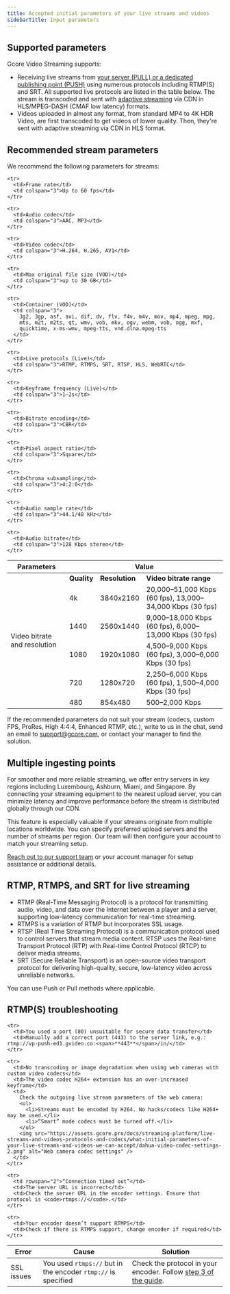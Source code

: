 ---
title: Accepted initial parameters of your live streams and videos
sidebarTitle: Input parameters
---

## Supported parameters

Gcore Video Streaming supports:

  * Receiving live streams from [your server (PULL) or a dedicated publishing point (PUSH)](/streaming-platform/live-streaming/create-a-live-stream) using numerous protocols including RTMP(S) and SRT. All supported live protocols are listed in the table below. The stream is transcoded and sent with [adaptive streaming](/streaming-platform/live-streams-and-videos-protocols-and-codecs/output-parameters-after-transcoding-bitrate-frame-rate-and-codecs#output-parameters-after-transcoding) via CDN in HLS/MPEG-DASH (CMAF low latency) formats. 
  * Videos uploaded in almost any format, from standard MP4 to 4K HDR Video, are first transcoded to get videos of lower quality. Then, they're sent with adaptive streaming via CDN in HLS format.



## Recommended stream parameters

We recommend the following parameters for streams:


<table>
  <thead>
    <tr>
      <th>Parameters</th>
      <th colspan="3">Value</th>
    </tr>
  </thead>
  <tbody>
    <tr>
      <td rowspan="6">Video bitrate and resolution</td>
      <td><strong>Quality</strong></td>
      <td><strong>Resolution</strong></td>
      <td><strong>Video bitrate range</strong></td>
    </tr>
    <tr>
      <td>4k</td>
      <td>3840x2160</td>
      <td>20,000–51,000 Kbps (60 fps), 13,000–34,000 Kbps (30 fps)</td>
    </tr>
    <tr>
      <td>1440</td>
      <td>2560x1440</td>
      <td>9,000–18,000 Kbps (60 fps), 6,000–13,000 Kbps (30 fps)</td>
    </tr>
    <tr>
      <td>1080</td>
      <td>1920x1080</td>
      <td>4,500–9,000 Kbps (60 fps), 3,000–6,000 Kbps (30 fps)</td>
    </tr>
    <tr>
      <td>720</td>
      <td>1280x720</td>
      <td>2,250–6,000 Kbps (60 fps), 1,500–4,000 Kbps (30 fps)</td>
    </tr>
    <tr>
      <td>480</td>
      <td>854x480</td>
      <td>500–2,000 Kbps</td>
    </tr>

    <tr>
      <td>Frame rate</td>
      <td colspan="3">Up to 60 fps</td>
    </tr>

    <tr>
      <td>Audio codec</td>
      <td colspan="3">AAC, MP3</td>
    </tr>

    <tr>
      <td>Video codec</td>
      <td colspan="3">H.264, H.265, AV1</td>
    </tr>

    <tr>
      <td>Max original file size (VOD)</td>
      <td colspan="3">up to 30 GB</td>
    </tr>

    <tr>
      <td>Container (VOD)</td>
      <td colspan="3">
        3g2, 3gp, asf, avi, dif, dv, flv, f4v, m4v, mov, mp4, mpeg, mpg, 
        mts, m2t, m2ts, qt, wmv, vob, mkv, ogv, webm, vob, ogg, mxf, 
        quicktime, x-ms-wmv, mpeg-tts, vnd.dlna.mpeg-tts
      </td>
    </tr>

    <tr>
      <td>Live protocols (Live)</td>
      <td colspan="3">RTMP, RTMPS, SRT, RTSP, HLS, WebRTC</td>
    </tr>

    <tr>
      <td>Keyframe frequency (Live)</td>
      <td colspan="3">1–2s</td>
    </tr>

    <tr>
      <td>Bitrate encoding</td>
      <td colspan="3">CBR</td>
    </tr>

    <tr>
      <td>Pixel aspect ratio</td>
      <td colspan="3">Square</td>
    </tr>

    <tr>
      <td>Chroma subsampling</td>
      <td colspan="3">4:2:0</td>
    </tr>

    <tr>
      <td>Audio sample rate</td>
      <td colspan="3">44.1/48 kHz</td>
    </tr>

    <tr>
      <td>Audio bitrate</td>
      <td colspan="3">128 Kbps stereo</td>
    </tr>
  </tbody>
</table>

  
If the recommended parameters do not suit your stream (codecs, custom FPS, ProRes, High 4:4:4, Enhanced RTMP, etc.), write to us in the chat, send an email to [support@gcore.com](mailto:support@gcore.com), or contact your manager to find the solution.

## Multiple ingesting points

For smoother and more reliable streaming, we offer entry servers in key regions including Luxembourg, Ashburn, Miami, and Singapore. By connecting your streaming equipment to the nearest upload server, you can minimize latency and improve performance before the stream is distributed globally through our CDN.

This feature is especially valuable if your streams originate from multiple locations worldwide. You can specify preferred upload servers and the number of streams per region. Our team will then configure your account to match your streaming setup.

[Reach out to our support team](https://gcore.com/contact-us) or your account manager for setup assistance or additional details.

## RTMP, RTMPS, and SRT for live streaming

  * RTMP (Real-Time Messaging Protocol) is a protocol for transmitting audio, video, and data over the Internet between a player and a server, supporting low-latency communication for real-time streaming.
  * RTMPS is a variation of RTMP but incorporates SSL usage. 
  * RTSP (Real Time Streaming Protocol) is a communication protocol used to control servers that stream media content. RTSP uses the Real-time Transport Protocol (RTP) with Real-time Control Protocol (RTCP) to deliver media streams.
  * SRT (Secure Reliable Transport) is an open-source video transport protocol for delivering high-quality, secure, low-latency video across unreliable networks.



You can use Push or Pull methods where applicable.

## RTMP(S) troubleshooting

<table>
  <thead>
    <tr>
      <th><b>Error</b></th>
      <th><b>Cause</b></th>
      <th><b>Solution</b></th>
    </tr>
  </thead>
  <tbody>
    <tr>
      <td rowspan="2">SSL issues</td>
      <td>You used <code>rtmps://</code> but in the encoder <code>rtmp://</code> is specified</td>
      <td>Check the protocol in your encoder. Follow <a href="/streaming-platform/live-streaming/create-a-live-stream#step-3-configure-your-stream-for-push-or-pull" target="_blank">step 3 of the guide</a>.</td>
    </tr>

    <tr>
      <td>You used a port (80) unsuitable for secure data transfer</td>
      <td>Manually add a correct port (443) to the server link, e.g.: rtmp://vp-push-ed1.gvideo.co:<span>**443**</span>/in/</td>
    </tr>

    <tr>
      <td>No transcoding or image degradation when using web cameras with custom video codecs</td>
      <td>The video codec H264+ extension has an over-increased keyframe</td>
      <td>
        Check the outgoing live stream parameters of the web camera:
        <ul>
          <li>Streams must be encoded by H264. No hacks/codecs like H264+ may be used.</li>
          <li>“Smart” mode codecs must be turned off.</li>
        </ul>
        <img src="https://assets.gcore.pro/docs/streaming-platform/live-streams-and-videos-protocols-and-codecs/what-initial-parameters-of-your-live-streams-and-videos-we-can-accept/dahua-video-codec-settings-2.png" alt="Web camera codec settings" />
      </td>
    </tr>

    <tr>
      <td rowspan="2">“Connection timed out”</td>
      <td>The server URL is incorrect</td>
      <td>Check the server URL in the encoder settings. Ensure that protocol is <code>rtmps://</code>.</td>
    </tr>

    <tr>
      <td>Your encoder doesn’t support RTMPS</td>
      <td>Check if there is RTMPS support, change encoder if required</td>
    </tr>
  </tbody>
</table>

